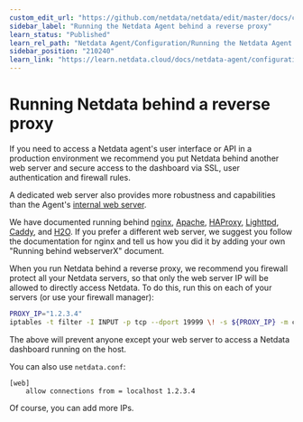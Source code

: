 ```yaml
---
custom_edit_url: "https://github.com/netdata/netdata/edit/master/docs/category-overview-pages/reverse-proxies.md"
sidebar_label: "Running the Netdata Agent behind a reverse proxy"
learn_status: "Published"
learn_rel_path: "Netdata Agent/Configuration/Running the Netdata Agent behind a reverse proxy"
sidebar_position: "210240"
learn_link: "https://learn.netdata.cloud/docs/netdata-agent/configuration/running-the-netdata-agent-behind-a-reverse-proxy/running-the-netdata-agent-behind-a-reverse-proxy"
---
```


# Running Netdata behind a reverse proxy

If you need to access a Netdata agent's user interface or API in a production environment we recommend you put Netdata behind
another web server and secure access to the dashboard via SSL, user authentication and firewall rules. 

A dedicated web server also provides more robustness and capabilities than the Agent's [internal web server](https://github.com/netdata/netdata/blob/master/src/web/README.md).

We have documented running behind
[nginx](/docs/netdata-agent/configuration/running-the-netdata-agent-behind-a-reverse-proxy/nginx),
[Apache](/docs/netdata-agent/configuration/running-the-netdata-agent-behind-a-reverse-proxy/apache),
[HAProxy](/docs/netdata-agent/configuration/running-the-netdata-agent-behind-a-reverse-proxy/haproxy),
[Lighttpd](/docs/netdata-agent/configuration/running-the-netdata-agent-behind-a-reverse-proxy/lighttpd-v1.4.x),
[Caddy](/docs/netdata-agent/configuration/running-the-netdata-agent-behind-a-reverse-proxy/caddy),
and [H2O](/docs/netdata-agent/configuration/running-the-netdata-agent-behind-a-reverse-proxy/h2o).
If you prefer a different web server, we suggest you follow the documentation for nginx and tell us how you did it 
 by adding your own "Running behind webserverX" document.

When you run Netdata behind a reverse proxy, we recommend you firewall protect all your Netdata servers, so that only the web server IP will be allowed to directly access Netdata. To do this, run this on each of your servers (or use your firewall manager):

```sh
PROXY_IP="1.2.3.4"
iptables -t filter -I INPUT -p tcp --dport 19999 \! -s ${PROXY_IP} -m conntrack --ctstate NEW -j DROP
```

The above will prevent anyone except your web server to access a Netdata dashboard running on the host.

You can also use `netdata.conf`:

```
[web]
	allow connections from = localhost 1.2.3.4
```

Of course, you can add more IPs.
